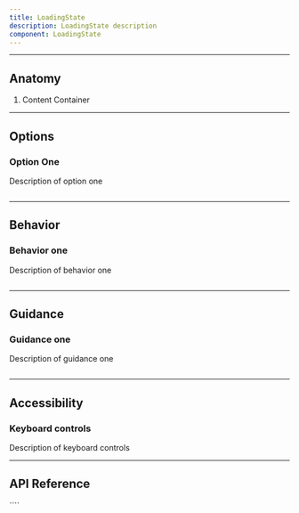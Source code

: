 ```yaml
---
title: LoadingState
description: LoadingState description
component: LoadingState
---
```


---

## Anatomy

<Anatomy
  src="/img/components/LoadingState/anatomy.svg"
  caption="Note: Image not to scale"
/>

1. Content Container

---

## Options

### Option One

Description of option one

```jsx withPreview

```

---

## Behavior

### Behavior one

Description of behavior one

```jsx withPreview

```

---

## Guidance

### Guidance one

Description of guidance one

```jsx withPreview isGuide="error"

```

---

## Accessibility

### Keyboard controls

Description of keyboard controls

---

## API Reference

<PropsTable props={propsTable} />
````

